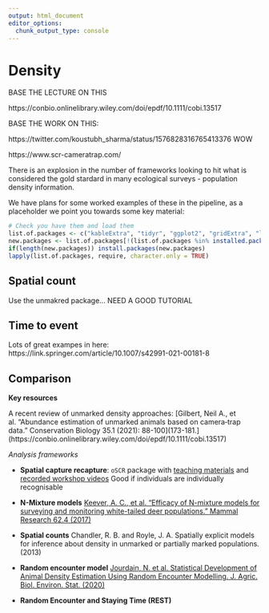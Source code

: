 ```yaml
---
output: html_document
editor_options: 
  chunk_output_type: console
---
```

# Density {#density}

BASE THE LECTURE ON THIS

https://conbio.onlinelibrary.wiley.com/doi/epdf/10.1111/cobi.13517 

BASE THE WORK ON THIS:

https://twitter.com/koustubh_sharma/status/1576828316765413376 WOW 

https://www.scr-cameratrap.com/ 


There is an explosion in the number of frameworks looking to hit what is considered the gold stardard in many ecological surveys - population density information. 

We have plans for some worked examples of these in the pipeline, as a placeholder we point you towards some key material: 

```r
# Check you have them and load them
list.of.packages <- c("kableExtra", "tidyr", "ggplot2", "gridExtra", "lme4", "dplyr", "unmarked", "lubridate")
new.packages <- list.of.packages[!(list.of.packages %in% installed.packages()[,"Package"])]
if(length(new.packages)) install.packages(new.packages)
lapply(list.of.packages, require, character.only = TRUE)

```

## Spatial count
Use the unmakred package... NEED A GOOD TUTORIAL


## Time to event
Lots of great exampes in here:
https://link.springer.com/article/10.1007/s42991-021-00181-8 

## Comparison










**Key resources**

A recent review of unmarked density approaches: [Gilbert, Neil A., et al. "Abundance estimation of unmarked animals based on camera‐trap data." Conservation Biology 35.1 (2021): 88-100](173-181.](https://conbio.onlinelibrary.wiley.com/doi/epdf/10.1111/cobi.13517)

*Analysis frameworks*

- **Spatial capture recapture**: `oSCR` package with [teaching materials](https://sites.google.com/site/spatialcapturerecapture/oscr-package/quick-start) and [recorded workshop videos](https://www.youtube.com/channel/UCc87aAzhX7EUOalyCohzqsQ/featured) 
Good if individuals are individually recognisable


- **N-Mixture models** [Keever, A. C., et al. "Efficacy of N-mixture models for surveying and monitoring white-tailed deer populations." Mammal Research 62.4 (2017)](https://link.springer.com/article/10.1007/s13364-017-0319-z)

- **Spatial counts** Chandler, R. B. and Royle, J. A. Spatially explicit models for inference about density in unmarked or partially marked populations. (2013) 

- **Random encounter model** [Jourdain, N. et al. Statistical Development of Animal Density Estimation Using Random Encounter Modelling. J. Agric. Biol. Environ. Stat. (2020)](https://link.springer.com/article/10.1007/s13253-020-00385-4)

- **Random Encounter and Staying Time (REST)**

